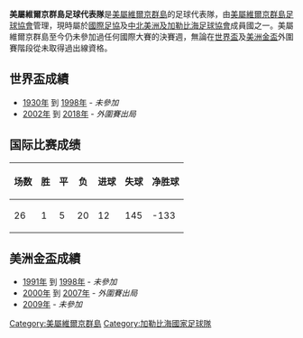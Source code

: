 {{Infobox National football team
| Name               = 美屬維爾京群島
| Badge              = Flag of the United States Virgin Islands.svg
| FIFA Trigramme   = VIR
| FIFA Rank        = 195{{decrease}}1 (2014年6月)
| FIFA max         = 149
| FIFA max date    = 2011年7月
| FIFA min         = 202
| FIFA min date    = 2008年2月
| Elo Rank         = 213
| Elo max          = 213
| Elo max date     = 2011年7月10日
| Elo min          = 216
| Elo min date     = 2006年10月
|  Nickname           =  
|  Association        = [[美屬維爾京群島足球協會|美屬維爾京群島足球協會]] 
|  Confederation      = [[CONCACAF|CONCACAF]] ([[北美洲|北美洲]])
| pattern_la1=_whitesmalllower|pattern_b1=_VIR11h|pattern_ra1=_whitesmalllower|pattern_so1=_whitetop|
| leftarm1=3446D3|body1=FFFF00|rightarm1=3446D3|shorts1=FFFF00|socks1=FFFF00
| pattern_la2=|pattern_b2=_VIR11a|pattern_ra2=|pattern_so2=_redtop
| leftarm2=FF0000|body2=FF0000|rightarm2=FF0000|shorts2=4169E1|socks2=FFFFFF

| First game         = {{fb-rt|VIR}}  1–0 {{fb-rt|VGB|}} <br> ([[美屬維京群島|美屬維京群島]]; 1998年3月21日)
| Largest win        = {{fb-rt|VIR}}  3–0 {{fb-rt|AIA|}} <br> ([[安圭拉|安圭拉]]; 2019年3月22日)
| Largest loss       = {{fb|LCA}} 14–1  {{fb-rt|VIR}} <br> ([[海地|海地]][[太子港|太子港]]; 2001年4月14日)
}}

'''美屬維爾京群島足球代表隊'''是[[美屬維爾京群島|美屬維爾京群島]]的足球代表隊，由[[美屬維爾京群島足球協會|美屬維爾京群島足球協會]]管理，現時屬於[[國際足協|國際足協]]及[[中北美洲及加勒比海足球協會|中北美洲及加勒比海足球協會]]成員國之一。美屬維爾京群島至今仍未參加過任何國際大賽的決賽週，無論在[[世界盃足球賽|世界盃]]及[[美洲金盃|美洲金盃]]外圍賽階段從未取得過出線資格。

==世界盃成績==
*[[1930年世界盃足球賽|1930年]] 到 [[1998年世界盃足球賽|1998年]] - ''未參加''
*[[2002年世界盃足球賽|2002年]] 到 [[2018年世界盃足球賽|2018年]] - ''外圍賽出局''

==国际比赛成绩==
{|class=wikitable align=center
|-
!场数 !! 胜 !! 平 !! 负 !! 进球 !! 失球 !! 净胜球
|-
|26 || 1 || 5|| 20 || 12 || 145 || -133
|}

==美洲金盃成績==
*[[1991年美洲金盃|1991年]] 到 [[1998年美洲金盃|1998年]] - ''未參加''
*[[2000年美洲金盃|2000年]] 到 [[2007_CONCACAF_Gold_Cup|2007年]] - ''外圍賽出局''
*[[2009年美洲金盃|2009年]] - ''未參加''


{{國際足球}}
{{CONCACAF teams}}

[[Category:美屬維爾京群島|Category:美屬維爾京群島]]
[[Category:加勒比海國家足球隊|Category:加勒比海國家足球隊]]